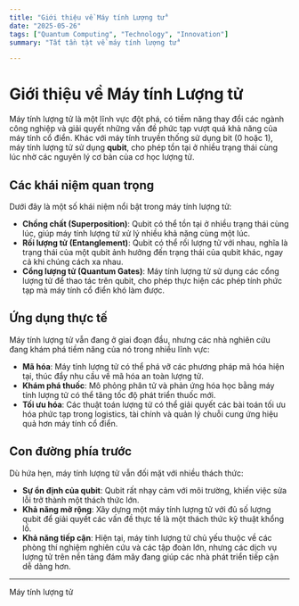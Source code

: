```yaml
---
title: "Giới thiệu về Máy tính Lượng tử"
date: "2025-05-26"
tags: ["Quantum Computing", "Technology", "Innovation"]
summary: "Tất tần tật về máy tính lượng tử"

---
```


# Giới thiệu về Máy tính Lượng tử

Máy tính lượng tử là một lĩnh vực đột phá, có tiềm năng thay đổi các ngành công nghiệp và giải quyết những vấn đề phức tạp vượt quá khả năng của máy tính cổ điển. Khác với máy tính truyền thống sử dụng bit (0 hoặc 1), máy tính lượng tử sử dụng **qubit**, cho phép tồn tại ở nhiều trạng thái cùng lúc nhờ các nguyên lý cơ bản của cơ học lượng tử.

## Các khái niệm quan trọng

Dưới đây là một số khái niệm nổi bật trong máy tính lượng tử:

- **Chồng chất (Superposition)**: Qubit có thể tồn tại ở nhiều trạng thái cùng lúc, giúp máy tính lượng tử xử lý nhiều khả năng cùng một lúc.
- **Rối lượng tử (Entanglement)**: Qubit có thể rối lượng tử với nhau, nghĩa là trạng thái của một qubit ảnh hưởng đến trạng thái của qubit khác, ngay cả khi chúng cách xa nhau.
- **Cổng lượng tử (Quantum Gates)**: Máy tính lượng tử sử dụng các cổng lượng tử để thao tác trên qubit, cho phép thực hiện các phép tính phức tạp mà máy tính cổ điển khó làm được.

## Ứng dụng thực tế

Máy tính lượng tử vẫn đang ở giai đoạn đầu, nhưng các nhà nghiên cứu đang khám phá tiềm năng của nó trong nhiều lĩnh vực:

- **Mã hóa**: Máy tính lượng tử có thể phá vỡ các phương pháp mã hóa hiện tại, thúc đẩy nhu cầu về mã hóa an toàn lượng tử.
- **Khám phá thuốc**: Mô phỏng phân tử và phản ứng hóa học bằng máy tính lượng tử có thể tăng tốc độ phát triển thuốc mới.
- **Tối ưu hóa**: Các thuật toán lượng tử có thể giải quyết các bài toán tối ưu hóa phức tạp trong logistics, tài chính và quản lý chuỗi cung ứng hiệu quả hơn máy tính cổ điển.

## Con đường phía trước

Dù hứa hẹn, máy tính lượng tử vẫn đối mặt với nhiều thách thức:

- **Sự ổn định của qubit**: Qubit rất nhạy cảm với môi trường, khiến việc sửa lỗi trở thành một thách thức lớn.
- **Khả năng mở rộng**: Xây dựng một máy tính lượng tử với đủ số lượng qubit để giải quyết các vấn đề thực tế là một thách thức kỹ thuật khổng lồ.
- **Khả năng tiếp cận**: Hiện tại, máy tính lượng tử chủ yếu thuộc về các phòng thí nghiệm nghiên cứu và các tập đoàn lớn, nhưng các dịch vụ lượng tử trên nền tảng đám mây đang giúp các nhà phát triển tiếp cận dễ dàng hơn.

---

Máy tính lượng tử
